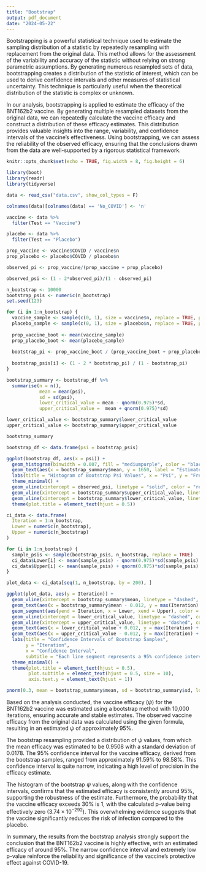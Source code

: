 ```yaml
---
title: "Bootstrap"
output: pdf_document
date: "2024-05-22"
---
```


Bootstrapping is a powerful statistical technique used to estimate the sampling distribution of a statistic by repeatedly resampling with replacement from the original data. This method allows for the assessment of the variability and accuracy of the statistic without relying on strong parametric assumptions. By generating numerous resampled sets of data, bootstrapping creates a distribution of the statistic of interest, which can be used to derive confidence intervals and other measures of statistical uncertainty. This technique is particularly useful when the theoretical distribution of the statistic is complex or unknown.

In our analysis, bootstrapping is applied to estimate the efficacy of the BNT162b2 vaccine. By generating multiple resampled datasets from the original data, we can repeatedly calculate the vaccine efficacy and construct a distribution of these efficacy estimates. This distribution provides valuable insights into the range, variability, and confidence intervals of the vaccine's effectiveness. Using bootstrapping, we can assess the reliability of the observed efficacy, ensuring that the conclusions drawn from the data are well-supported by a rigorous statistical framework.

```r
knitr::opts_chunk$set(echo = TRUE, fig.width = 8, fig.height = 6)

library(boot)
library(readr)
library(tidyverse)

```

```r

data <- read_csv("data.csv", show_col_types = F)

colnames(data)[colnames(data) == 'No_COVID'] <- 'n'

```

```r

vaccine <- data %>%
  filter(Test == "Vaccine")

placebo <- data %>%
  filter(Test == "Placebo")

prop_vaccine <- vaccine$COVID / vaccine$n
prop_placebo <- placebo$COVID / placebo$n

observed_pi <- prop_vaccine/(prop_vaccine + prop_placebo)

observed_psi <- (1 - 2*observed_pi)/(1 - observed_pi)

```


```r

n_bootstrap <- 10000
bootstrap_psis <- numeric(n_bootstrap)
set.seed(123)

for (i in 1:n_bootstrap) {
  vaccine_sample <- sample(c(0, 1), size = vaccine$n, replace = TRUE, prob = c(1 - prop_vaccine, prop_vaccine))
  placebo_sample <- sample(c(0, 1), size = placebo$n, replace = TRUE, prob = c(1 - prop_placebo, prop_placebo))
  
  prop_vaccine_boot <- mean(vaccine_sample)
  prop_placebo_boot <- mean(placebo_sample)
  
  bootstrap_pi <- prop_vaccine_boot / (prop_vaccine_boot + prop_placebo_boot)
  
  bootstrap_psis[i] <- (1 - 2 * bootstrap_pi) / (1 - bootstrap_pi)
}

```



```r

bootstrap_summary <- bootstrap_df %>%
  summarise(n = n(), 
            mean = mean(psi), 
            sd = sd(psi), 
            lower_critical_value = mean - qnorm(0.975)*sd, 
            upper_critical_value =  mean + qnorm(0.975)*sd)

lower_critical_value <- bootstrap_summary$lower_critical_value
upper_critical_value <- bootstrap_summary$upper_critical_value

bootstrap_summary

```
```r

bootstrap_df <- data.frame(psi = bootstrap_psis)

ggplot(bootstrap_df, aes(x = psi)) +
  geom_histogram(binwidth = 0.007, fill = "mediumpurple", color = "black") +
  geom_text(aes(x = bootstrap_summary$mean, y = 1650, label = "Estimated Psi"), color = "red", hjust = -0.05) +
  labs(title = "Histogram of Bootstrap Psi Values", x = "Psi", y = "Frequency") +
  theme_minimal() +
  geom_vline(xintercept = observed_psi, linetype = "solid", color = "red") + 
  geom_vline(xintercept = bootstrap_summary$upper_critical_value, linetype = "dashed", color = "red") + 
  geom_vline(xintercept = bootstrap_summary$lower_critical_value, linetype = "dashed", color = "red") + 
  theme(plot.title = element_text(hjust = 0.5))

```

```r

ci_data <- data.frame(
  Iteration = 1:n_bootstrap,
  Lower = numeric(n_bootstrap),
  Upper = numeric(n_bootstrap)
)

for (i in 1:n_bootstrap) {
  sample_psis <- sample(bootstrap_psis, n_bootstrap, replace = TRUE)
  ci_data$Lower[i] <- mean(sample_psis) - qnorm(0.975)*sd(sample_psis)
  ci_data$Upper[i] <- mean(sample_psis) + qnorm(0.975)*sd(sample_psis)
}

```


```r

plot_data <- ci_data[seq(1, n_bootstrap, by = 200), ]

ggplot(plot_data, aes(y = Iteration)) +
  geom_vline(xintercept = bootstrap_summary$mean, linetype = "dashed", color = "red") + 
  geom_text(aes(x = bootstrap_summary$mean - 0.012, y = max(Iteration) + 300, label = "Estimated Psi"), color = "red", hjust = -0.05) +
  geom_segment(aes(yend = Iteration, x = Lower, xend = Upper), color = "navy") +
  geom_vline(xintercept = lower_critical_value, linetype = "dashed", color = "red") +
  geom_vline(xintercept = upper_critical_value, linetype = "dashed", color = "red") +
  geom_text(aes(x = lower_critical_value + 0.012, y = max(Iteration) + 300, label = "Lower Bound"), color = "red", hjust = 1.1) +
  geom_text(aes(x = upper_critical_value - 0.012, y = max(Iteration) + 300, label = "Upper Bound"), color = "red", hjust = -0.1) +
  labs(title = "Confidence Intervals of Bootstrap Samples",
       y = "Iteration",
       x = "Confidence Interval",
       subtitle = "Each line segment represents a 95% confidence interval for a bootstrapped sample") +
  theme_minimal() +
  theme(plot.title = element_text(hjust = 0.5),
        plot.subtitle = element_text(hjust = 0.5, size = 10),
        axis.text.y = element_text(hjust = 1))
```


```r

pnorm(0.3, mean = bootstrap_summary$mean, sd = bootstrap_summary$sd, lower.tail = T)

```

Based on the analysis conducted, the vaccine efficacy ($\psi$) for the BNT162b2 vaccine was estimated using a bootstrap method with 10,000 iterations, ensuring accurate and stable estimates. The observed vaccine efficacy from the original data was calculated using the given formula, resulting in an estimated $\psi$ of approximately 95\%.

The bootstrap resampling provided a distribution of $\psi$ values, from which the mean efficacy was estimated to be 0.9508 with a standard deviation of 0.0178. The 95\% confidence interval for the vaccine efficacy, derived from the bootstrap samples, ranged from approximately 91.59\% to 98.58\%. This confidence interval is quite narrow, indicating a high level of precision in the efficacy estimate.

The histogram of the bootstrap $\psi$ values, along with the confidence intervals, confirms that the estimated efficacy is consistently around 95\%, supporting the robustness of the estimate. Furthermore, the probability that the vaccine efficacy exceeds 30\% is 1, with the calculated p-value being effectively zero ($3.74 \times 10^{-292}$). This overwhelming evidence suggests that the vaccine significantly reduces the risk of infection compared to the placebo.

In summary, the results from the bootstrap analysis strongly support the conclusion that the BNT162b2 vaccine is highly effective, with an estimated efficacy of around 95\%. The narrow confidence interval and extremely low p-value reinforce the reliability and significance of the vaccine's protective effect against COVID-19.


